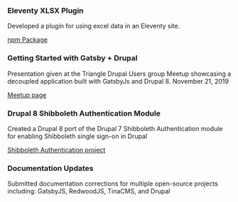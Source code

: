 ### Eleventy XLSX Plugin

Developed a plugin for using excel data in an Eleventy site.

[npm Package](https://www.npmjs.com/package/eleventy-plugin-xlsx)

### Getting Started with Gatsby + Drupal

Presentation given at the Triangle Drupal Users group Meetup showcasing a
decoupled application built with GatsbyJs and Drupal 8. <time datetime="2019-11-21">November 21, 2019</time>

[Meetup page](https://www.meetup.com/TriDUG/events/twctrlyzpblc/)

### Drupal 8 Shibboleth Authentication Module

Created a Drupal 8 port of the Drupal 7 Shibboleth Authentication module for
enabling Shibboleth single sign-on in Drupal

[Shibboleth Authentication project](https://www.drupal.org/project/shib_auth)

### Documentation Updates

Submitted documentation corrections for multiple open-source projects including:
GatsbyJS, RedwoodJS, TinaCMS, and Drupal

